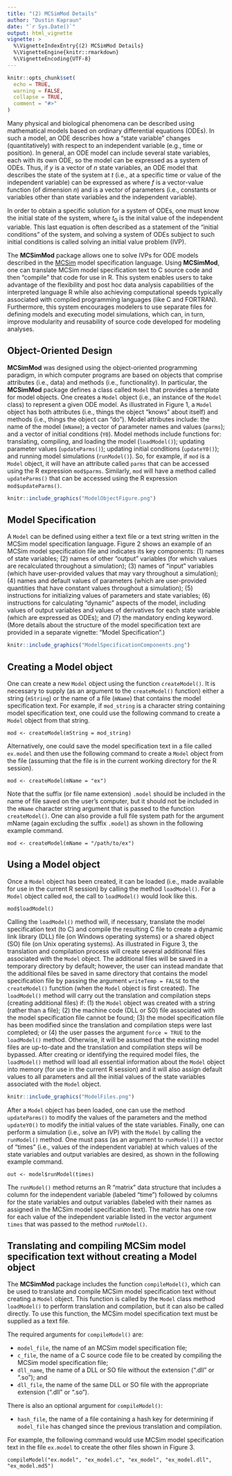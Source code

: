 ```yaml
---
title: "(2) MCSimMod Details"
author: "Dustin Kapraun"
date: "`r Sys.Date()`"
output: html_vignette
vignette: >
  %\VignetteIndexEntry{(2) MCSimMod Details}
  %\VignetteEngine{knitr::rmarkdown}
  %\VignetteEncoding{UTF-8}
---
```


```r
knitr::opts_chunk$set(
  echo = TRUE,
  warning = FALSE,
  collapse = TRUE,
  comment = "#>"
)
```

Many physical and biological phenomena can be described using mathematical models based on ordinary differential equations (ODEs). In such a model, an ODE describes how a "state variable" changes (quantitatively) with respect to an independent variable (e.g., time or position). In general, an ODE model can include several state variables, each with its own ODE, so the model can be expressed as a system of ODEs. Thus, if $y$ is a vector of $n$ state variables,
an ODE model that describes the state of the system at $t$ (i.e., at a specific time or value of the independent variable) can be expressed as
\begin{equation}
  \frac{\textrm{d}}{\textrm{d}t}y(t) = f(y(t), \theta, t),
\end{equation}
where $f$ is a vector-value function (of dimension $n$) and \theta is a vector of parameters (i.e., constants or variables other than state variables and the independent variable).

In order to obtain a specific solution for a system of ODEs, one must know the initial state of the system,
\begin{equation}
  y_0 = y(t_0),
\end{equation}
where $t_0$ is the inital value of the independent variable. This last equation is often described as a statement of the "initial conditions" of the system, and solving a system of ODEs subject to such initial conditions is called solving an initial value problem (IVP).

The **MCSimMod** package allows one to solve IVPs for ODE models described in the [MCSim](https://www.gnu.org/software/mcsim/) model specification language. Using **MCSimMod**, one can translate MCSim model specification text to C source code and then "compile" that code for use in R. This system enables users to take advantage of the flexibility and post hoc data analysis capabilities of the interpreted language R while also achieving computational speeds typically associated with compiled programming languages (like C and FORTRAN). Furthermore, this system encourages modelers to use separate files for defining models and executing model simulations, which can, in turn, improve modularity and reusability of source code developed for modeling analyses.

## Object-Oriented Design

**MCSimMod** was designed using the object-oriented programming paradigm, in which computer programs are based on objects that comprise attributes (i.e., data) and methods (i.e., functionality). In particular, the **MCSimMod** package defines a class called `Model` that provides a template for model objects. One creates a `Model` object (i.e., an instance of the `Model` class) to represent a given ODE model. As illustrated in Figure 1, a `Model` object has both attributes (i.e., things the object "knows" about itself) and methods (i.e., things the object can "do"). Model attributes include: the name of the model (`mName`); a vector of parameter names and values (`parms`); and a vector of initial conditions (`Y0`). Model methods include functions for: translating, compiling, and loading the model (`loadModel()`); updating parameter values (`updateParms()`); updating initial conditions (`updateY0()`); and running model simulations (`runModel()`). So, for example, if `mod` is a `Model` object, it will have an attribute called `parms` that can be accessed using the R expression `mod$parms`. Similarly, `mod` will have a method called `updateParms()` that can be accessed using the R expression `mod$updateParms()`.

```r
knitr::include_graphics("ModelObjectFigure.png")
```

## Model Specification

A `Model` can be defined using either a text file or a text string written in the MCSim model specification language. Figure 2 shows an example of an MCSim model specification file and indicates its key components: (1) names of state variables; (2) names of other "output" variables (for which values are recalculated throughout a simulation); (3) names of "input" variables (which have user-provided values that may vary throughout a simulation); (4) names and default values of parameters (which are user-provided quantities that have constant values throughout a simulation); (5) instructions for initializing values of parameters and state variables; (6) instructions for calculating "dynamic" aspects of the model, including values of output variables and values of derivatives for each state variable (which are expressed as ODEs); and (7) the mandatory ending keyword. (More details about the structure of the model specification text are provided in a separate vignette: "Model Specification".)

```r
knitr::include_graphics("ModelSpecificationComponents.png")
```

## Creating a Model object

One can create a new `Model` object using the function `createModel()`. It is necessary to supply (as an argument to the `createModel()` function) either a string (`mString`) or the name of a file (`mName`) that contains the model specification text. For example, if `mod_string` is a character string containing model specification text, one could use the following command to create a `Model` object from that string.

```verbatim
mod <- createModel(mString = mod_string)
```

Alternatively, one could save the model specification text in a file called `ex.model` and then use the following command to create a `Model` object from the file (assuming that the file is in the current working directory for the R session).

```verbatim
mod <- createModel(mName = "ex")
```

Note that the suffix (or file name extension) `.model` should be included in the name of file saved on the user's computer, but it should not be included in the `mName` character string argument that is passed to the function `createModel()`. One can also provide a full file system path for the argument mName (again excluding the suffix `.model`) as shown in the following example command.

```verbatim
mod <- createModel(mName = "/path/to/ex")
```

## Using a Model object

Once a `Model` object has been created, it can be loaded (i.e., made available for use in the current R session) by calling the method `loadModel()`. For a `Model` object called `mod`, the call to `loadModel()` would look like this.

```verbatim
mod$loadModel()
```

Calling the `loadModel()` method will, if necessary, translate the model specification text (to C) and compile the resulting C file to create a dynamic link library (DLL) file (on Windows operating systems) or a shared object (SO) file (on Unix operating systems). As illustrated in Figure 3, the translation and compilation process will create several additional files associated with the `Model` object. The additional files will be saved in a temporary directory by default; however, the user can instead mandate that the additional files be saved in same directory that contains the model specification file by passing the argument `writeTemp = FALSE` to the `createModel()` function (when the `Model` object is first created). The `loadModel()` method will carry out the translation and compilation steps (creating additional files) if: (1) the `Model` object was created with a string (rather than a file); (2) the machine code (DLL or SO) file associated with the model specification file cannot be found; (3) the model specification file has been modified since the translation and compilation steps were last completed; or (4) the user passes the argument `force = TRUE` to the `loadModel()` method. Otherwise, it will be assumed that the existing model files are up-to-date and the translation and compilation steps will be bypassed. After creating or identifying the required model files, the `loadModel()` method will load all essential information about the `Model` object into memory (for use in the current R session) and it will also assign default values to all parameters and all the initial values of the state variables associated with the `Model` object.

```r
knitr::include_graphics("ModelFiles.png")
```

After a `Model` object has been loaded, one can use the method `updateParms()` to modify the values of the parameters and the method `updateY0()` to modify the initial values of the state variables. Finally, one can perform a simulation (i.e., solve an IVP) with the `Model` by calling the `runModel()` method. One must pass (as an argument to `runModel()`) a vector of "times" (i.e., values of the independent variable) at which values of the state variables and output variables are desired, as shown in the following example command.

```verbatim
out <- model$runModel(times)
```

The `runModel()` method returns an R "matrix" data structure that includes a column for the independent variable (labeled "time") followed by columns for the state variables and output variables (labeled with their names as assigned in the MCSim model specification text). The matrix has one row for each value of the independent variable listed in the vector argument `times` that was passed to the method `runModel()`.

## Translating and compiling MCSim model specification text without creating a Model object

The **MCSimMod** package includes the function `compileModel()`, which can be used to translate and compile MCSim model specification text without creating a `Model` object. This function is called by the `Model` class method `loadModel()` to perform translation and compilation, but it can also be called directly. To use this function, the MCSim model specification text must be supplied as a text file.

The required arguments for `compileModel()` are:

* `model_file`, the name of an MCSim model specification file;
* `c_file`, the name of a C source code file to be created by compiling the MCSim model specification file;
* `dll_name`, the name of a DLL or SO file without the extension (".dll" or ".so"); and
* `dll_file`, the name of the same DLL or SO file with the appropriate extension (".dll" or ".so").

There is also an optional argument for `compileModel()`:

* `hash_file`, the name of a file containing a hash key for determining if `model_file` has changed since the previous translation and compilation.

For example, the following command would use MCSim model specification text in the file `ex.model` to create the other files shown in Figure 3.
```verbatim
compileModel("ex.model", "ex_model.c", "ex_model", "ex_model.dll", "ex_model.md5")
```
